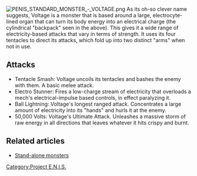 [[Image:PENIS STANDARD MONSTER - VOLTAGE.png|thumb]]
As its oh-so clever name suggests, Voltage is a monster that is based around a large, electrocyte-lined organ that can turn its body energy into an electrical charge (the cylindrical "backpack" seen in the above). This gives it a wide range of electricity-based attacks that vary in terms of strength. It uses its four tentacles to direct its attacks, which fold up into two distinct "arms" when not in use.

== Attacks ==
* Tentacle Smash: Voltage uncoils its tentacles and bashes the enemy with them. A basic melee attack.
* Electro Stunner: Fires a low-charge stream of electricity that overloads a mech's electrical-impulse based controls, in effect paralyzing it.
* Ball Lightning: Voltage's longest ranged attack. Concentrates a large amount of electricity into its "hands" and hurls it at the enemy. 
* 50,000 Volts: Voltage's Ultimate Attack. Unleashes a massive storm of raw energy in all directions that leaves whatever it hits crispy and burnt.

== Related articles ==
* [[Lion Empire#Stand-alone monsters|Stand-alone monsters]]
{{PENISMecha}}
[[Category:Project E.N.I.S.]]